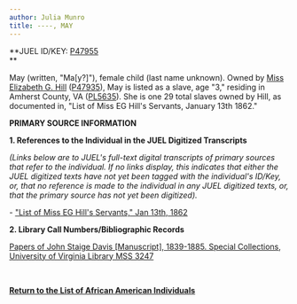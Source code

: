 ```yaml
---
author: Julia Munro
title: ----, MAY
---
```

**JUEL ID/KEY: [P47955](http://juel.iath.virginia.edu/public_person?person=47955 "P47955")  
**

May (written, "Ma\[y?\]"), female child (last name unknown). Owned by [Miss Elizabeth G. Hill](http://juel.iath.virginia.edu/node/862 "Elizabeth G. Hill") ([P47935](http://juel.iath.virginia.edu/public_person?person=47935 "P47935")), May is listed as a slave, age "3," residing in Amherst County, VA ([PL5635](http://juel.iath.virginia.edu/public_place?place=5635 "PL5635")). She is one 29 total slaves owned by Hill, as documented in, "List of Miss EG Hill's Servants, January 13th 1862."

**PRIMARY SOURCE INFORMATION** 

**1\. References to the Individual in the JUEL Digitized Transcripts**

_(Links below are to JUEL's full-text digital transcripts of primary sources that refer to the individual. If no links display, this indicates that either the JUEL digitized texts have not yet been tagged with the individual's ID/Key, or, that no reference is made to the individual in any JUEL digitized texts, or, that the primary source has not yet been digitized)._   

\- ["List of Miss EG Hill's Servants," Jan 13th, 1862](http://juel.iath.virginia.edu/node/343?doc=/juel_display/Cadavers/Hill_1862_01_13 "List of Miss EG Hill's Servants")

**2\. Library Call Numbers/Bibliographic Records**

[Papers of John Staige Davis \[Manuscript\], 1839-1885. Special Collections, University of Virginia Library MSS 3247](https://search.lib.virginia.edu/catalog/u3929949 "John Staige Davis Papers")  
[](http://search.lib.virginia.edu/catalog/u6607353 "Proctor's Daybook")

 [](http://search.lib.virginia.edu/catalog/u6371432)

**[Return to the List of African American Individuals](http://juel.iath.virginia.edu/node/367 "Return to the List of African-American Individuals")**

 **[](http://search.lib.virginia.edu/catalog/u6371432)**